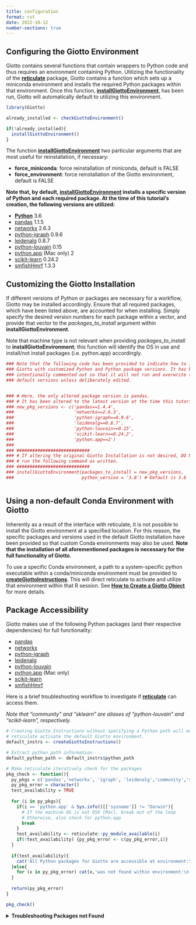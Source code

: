 ```yaml
--- 
title: configuration 
format: rst 
date: 2022-10-12 
number-sections: true 
--- 
```


## Configuring the Giotto Environment

Giotto contains several functions that contain wrappers to Python code and thus requires an environment containing Python. Utilizing the functionality of the [**reticulate**](https://rstudio.github.io/reticulate/) package, Giotto contains a function which sets up a miniconda environment and installs the required Python packages within that environment. Once this function, [**installGiottoEnvironment**](../reference/installGiottoEnvironment.html), has been run, Giotto will automatically default to utilizing this environment.

```r
library(Giotto)

already_installed <- checkGiottoEnvironment()

if(!already_installed){
  installGiottoEnvironment()
}
```

The function [**installGiottoEnvironment**](../reference/installGiottoEnvironment.html) two particular arguments that are most useful for reinstallation, if necessary:

 - **force_miniconda**: force reinstallation of miniconda, default is FALSE
 - **force_environment**: force reinstallation of the Giotto environment, default is FALSE

**Note that, by default, [installGiottoEnvironment](../reference/installGiottoEnvironment.html) installs a specific version of Python and each required package. At the time of this tutorial's creation, the following versions are utilized:**

 - [**Python**](https://www.python.org/) 3.6
 - [pandas](https://pandas.pydata.org/) 1.1.5
 - [networkx](https://networkx.org/) 2.6.3
 - [python-igraph](https://igraph.org/python/) 0.9.6
 - [leidenalg](https://leidenalg.readthedocs.io/en/latest/) 0.8.7
 - [python-louvain](https://python-louvain.readthedocs.io/en/latest/) 0.15
 - [python.app](https://github.com/conda-forge/python.app-feedstock) (Mac only) 2
 - [scikit-learn](https://scikit-learn.org/stable/) 0.24.2
 - [smfishHmrf](https://pypi.org/project/smfishHmrf/) 1.3.3

## Customizing the Giotto Installation

If different versions of Python or packages are necessary for a workflow, Giotto may be installed accordingly. Ensure that all required packages, which have been listed above, are accounted for when installing. Simply specify the desired version numbers for each package within a vector, and provide that vector to the *packages_to_install* argument within **installGiottoEnvironment**.

Note that machine type is not relevant when providing *packages_to_install* to **installGiottoEnvironment**; this function will identify the OS in use and install/not install packages (i.e. python.app) accordingly.


```r
### Note that the following code has been provided to indicate how to install
### Giotto with customized Python and Python package versions. It has been 
### intentionally commented out so that it will not run and overwrite the 
### default versions unless deliberately edited.


### # Here, the only altered package version is pandas.
### # It has been altered to the latest version at the time this tutorial was created.
### new_pkg_versions <- c('pandas==1.4.4',
###                       'networkx==2.6.3',
###                       'python-igraph==0.9.6',
###                       'leidenalg==0.8.7',
###                       'python-louvain==0.15',
###                       'scikit-learn==0.24.2',
###                       'python.app==2')
### 
### ############################
### # If altering the original Giotto Installation is not desired, DO NOT
### # run the following command as written.
### ############################
### installGiottoEnvironment(packages_to_install = new_pkg_versions,
###                          python_version = '3.8') # Default is 3.6



```

## Using a non-default Conda Environment with Giotto

Inherently as a result of the interface with reticulate, it is not possible to install the Giotto environment at a specified location. For this reason, the specific packages and versions used in the default Giotto installation have been provided so that custom Conda environments may also be used. **Note that the installation of all aforementioned packages is necessary for the full functionality of Giotto**. 

To use a specific Conda environment, a path to a system-specific python executable within a conda/miniconda environment must be provided to [**createGiottoInstructions**](../reference/createGiottoInstructions.html). This will direct reticulate to activate and utilize that environment within that R session. See [**How to Create a Giotto Object**](./getting_started_gobject.html) for more details.

## Package Accessibility

Giotto makes use of the following Python packages (and their respective dependencies) for full functionality:

 - [pandas](https://pandas.pydata.org/)
 - [networkx](https://networkx.org/)
 - [python-igraph](https://igraph.org/python/)
 - [leidenalg](https://leidenalg.readthedocs.io/en/latest/)
 - [python-louvain](https://python-louvain.readthedocs.io/en/latest/)
 - [python.app](https://github.com/conda-forge/python.app-feedstock) (Mac only)
 - [scikit-learn](https://scikit-learn.org/stable/)
 - [smfishHmrf](https://pypi.org/project/smfishHmrf/)

Here is a brief troubleshooting workflow to investigate if [**reticulate**](https://rstudio.github.io/reticulate/) can access them.

*Note that "community" and "sklearn" are aliases of "python-louvain" and "scikit-learn", respectively.*

```r
# Creating Giotto Instructions without specifying a Python path will make 
# reticulate activate the default Giotto environment. 
default_instrs <- createGiottoInstructions()

# Extract python path information
default_python_path <- default_instrs$python_path

# Make reticulate iteratively check for the packages
pkg_check <- function(){
  py_pkgs = c('pandas','networkx', 'igraph', 'leidenalg','community','sklearn','python.app')
  py_pkg_error = character()
  test_availability = TRUE
  
  for (i in py_pkgs){
    if(i == 'python.app' & Sys.info()[['sysname']] != "Darwin"){
      # If the machine OS is not OSX (Mac), break out of the loop
      # Otherwise, also check for python.app
      break
    }
    test_availability <- reticulate::py_module_available(i)
    if(!test_availability) {py_pkg_error <- c(py_pkg_error,i)}
  }
  
  if(test_availability){
    cat('All Python packages for Giotto are accessible at environment:\n', default_python_path)
  }else{
    for (x in py_pkg_error) cat(x,'was not found within environment:\n',default_python_path,'\n\n')
  }
  
  return(py_pkg_error)
}

pkg_check()

```

<details>
<summary>**Troubleshooting Packages not Found**</summary>
<br>
In the event that packages are inaccessible in the default installation of the Giotto miniconda environment, one troubleshooting method is provided here.

```r
# Restart the R session, while maintaining workspace variables.
# If using RStudio, the following command will do exactly that:
.rs.restartR()

# Direct reticulate to use Python within the Giotto Environment
reticulate::use_python(default_python_path)

# Check if packages exist again. Ensure function from above code block is defined.
missing_packages <- pkg_check()

retry_install <- length(missing_packages) > 0

if(retry_install){
  
  # Attempt to reinstall all packages.
  pkgs_w_versions <- c('pandas==1.1.5',
                     'networkx==2.6.3',
                     'python-igraph==0.9.6',
                     'leidenalg==0.8.7',
                     'python-louvain==0.15',
                     'scikit-learn==0.24.2',
                     'python.app==2')
  
  py_pkgs = c('pandas','networkx', 
              'igraph', 'leidenalg',
              'community','sklearn','python.app')
  
  if(Sys.info()[['sysname']] != "Darwin"){
    pkgs_w_versions = pkgs_w_versions[!grepl(pattern = 'python.app', x = pkgs_w_versions)]
    py_pkgs = py_pkgs[!grepl(pattern = 'python.app', x = py_pkgs)]
  }
  
  env_location <- reticulate::py_discover_config()$pythonhome
  partial_path_to_conda <- paste0(reticulate::miniconda_path(),'/envs/giotto_env')
  
  if(.Platform[['OS.type']] == 'unix') {
    
    conda_full_path = paste0(partial_conda_path,'/','bin/conda')
    
    # Remove all previous installations
    reticulate::conda_remove(envname = env_location,
                             packages = py_pkgs,
                             conda = conda_full_path)
    
    # Reinstall
    reticulate::conda_install(packages = pkgs_w_versions,
                              envname = env_location,
                              method = 'conda',
                              conda = conda_full_path,
                              python_version = 3.6)
    
    # Reinstall smfishhmrf with pip
    reticulate::conda_install(packages = 'smfishhmrf==1.3.3',
                              envname = env_location,
                              method = 'conda',
                              conda = conda_full_path,
                              pip = TRUE,
                              python_version = 3.6)
  }
  else if(.Platform[['OS.type']] == 'windows'){
    conda_full_path = paste0(partial_conda_path,'/','condabin/conda.bat')
    
    # Remove all previous installations
    reticulate::conda_remove(envname = env_location,
                             packages = py_pkgs,
                             conda = conda_full_path)
    
    # Reinstall
    reticulate::conda_install(packages = pkgs_w_versions,
                              envname = env_location,
                              method = 'conda',
                              conda = conda_full_path,
                              python_version = 3.6,
                              channel = c('conda-forge', 'vtraag'))
    
    # Reinstall smfishhmrf with pip
    reticulate::conda_install(packages = 'smfishhmrf==1.3.3',
                              envname = env_location,
                              method = 'conda',
                              conda = conda_full_path,
                              pip = TRUE,
                              python_version = 3.6)
    
  }
}

```

If this does not fix the issue at hand, here are some potential action items:
 
 - Remove and attempt to reinstall the Giotto environment.
     - Run [removeGiottoEnvironment](../reference/removeGiottoEnvironment.html), then terminate R.
     - Open a completely new R session, and run [installGiottoEnvironment](../reference/installGiottoEnvironment.html)
 - Post to an issue to the Giotto GitHub page [here](https://github.com/drieslab/Giotto).
     - Please include the version numbers of R, Giotto, and the OS in use at the time of the issue.
 - See [FAQ](./FAQ.html).

</details>
<br>
